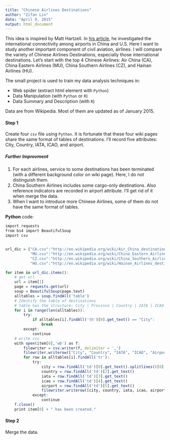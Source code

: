 ```yaml
---
title: "Chinese Airlines Destinations"
author: "Zifan Lin"
date: "April 9, 2015"
output: html_document
---
```


This idea is inspired by Matt Hartzell. In [his article](http://zhuanlan.zhihu.com/matthartzell/19997041#comment-74074628), he investigated the international connectivity among airports in China and U.S. Here I want to study another important component of civil aviation, airlines. I will compare the variety of Chinese Airlines Destinations, especially those international destinations. Let's start with the top 4 Chinese Airlines: Air China (CA), China Eastern Airlines (MU), China Southern Airlines (CZ), and Hainan Airlines (HU).

The small project is used to train my data analysis techniques in:

- Web spider (extract html element with `Python`)
- Data Manipulation (with `Python` or `R`)
- Data Summary and Description (with `R`)

Data are from Wikipedia. Most of them are updated as of January 2015.

#### Step 1
Create four `csv` file using `Python`. It is fortunate that these four wiki pages share the same format of tables of destinations. I'll record five attributes: City, Country, IATA, ICAO, and airport.

##### Further Improvment
1. For each airlines, service to some destinations has been terminated (with a different background color on wiki page). Here, I do not distinguish them.
2. China Southern Airlines includes some cargo-only destinations. Also reference indicators are recorded in airport attribute. I'll get rid of it when merge the data.
3. When I want to introduce more Chinese Airlines, some of them do not have the same format of tables.

**Python** code:
```r
import requests
from bs4 import BeautifulSoup
import csv


url_dic = {"CA.csv":"http://en.wikipedia.org/wiki/Air_China_destinations",
           "MU.csv":"http://en.wikipedia.org/wiki/China_Eastern_Airlines_destinations",
           "CZ.csv":"http://en.wikipedia.org/wiki/China_Southern_Airlines_destinations",
           "HU.csv":"http://en.wikipedia.org/wiki/Hainan_Airlines_destinations"}

for item in url_dic.items():
    # get url
    url = item[1]
    page = requests.get(url)
    soup = BeautifulSoup(page.text)
    alltables = soup.findAll('table')
    # Identify the table of destinations
    # table has the structure: City | Province | Country | IATA | ICAO | Airport
    for i in range(len(alltables)):
        try:
            if alltables[i].findAll('th')[0].get_text() == "City":
                break
        except:
            continue
    # write csv
    with open(item[0],'wb') as f:
        filewriter = csv.writer(f, delimiter = ',')
        filewriter.writerow(["City", "Country", "IATA", "ICAO", "Airport"])
        for row in alltables[i].findAll('tr'):
            try:
                city = row.findAll('td')[0].get_text().splitlines()[0]
                country = row.findAll('td')[2].get_text()
                iata = row.findAll('td')[3].get_text()
                icao = row.findAll('td')[4].get_text()
                airport = row.findAll('td')[5].get_text()
                filewriter.writerow([city, country, iata, icao, airport])
            except:
                continue
    f.close()
    print item[0] + " has been created."

```


#### Step 2
Merge the data.